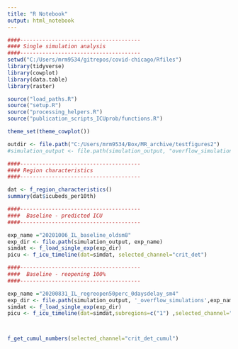 ```yaml
---
title: "R Notebook"
output: html_notebook
---
```



```r
####--------------------------------------
#### Single simulation analysis
####--------------------------------------
setwd("C:/Users/mrm9534/gitrepos/covid-chicago/Rfiles")
library(tidyverse)
library(cowplot)
library(data.table)
library(raster)

source("load_paths.R")
source("setup.R")
source("processing_helpers.R")
source("publication_scripts_ICUprob/functions.R")

theme_set(theme_cowplot())

outdir <- file.path("C:/Users/mrm9534/Box/MR_archive/testfigures2")
#simulation_output <- file.path(simulation_output, "overflow_simulations")


```

```r

####--------------------------------------
#### Region characteristics
####--------------------------------------

dat <- f_region_characteristics()
summary(dat$icubeds_per10th)
```

```r


####--------------------------------------
####  Baseline - predicted ICU 
####--------------------------------------

exp_name ="20201006_IL_baseline_oldsm8"
exp_dir <- file.path(simulation_output, exp_name)
simdat <- f_load_single_exp(exp_dir)
picu <- f_icu_timeline(dat=simdat, selected_channel="crit_det")
```



```r
####--------------------------------------
####  Baseline - reopening 100% 
####--------------------------------------

exp_name ="20200831_IL_regreopen50perc_0daysdelay_sm4"
exp_dir <- file.path(simulation_output, '_overflow_simulations',exp_name)
simdat <- f_load_single_exp(exp_dir)
picu <- f_icu_timeline(dat=simdat,subregions=c("1") ,selected_channel="crit_det", facetVar = "capacity_multiplier")



f_get_cumul_numbers(selected_channel="crit_det_cumul")


```


